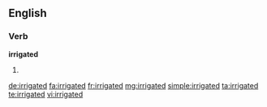 ==English==

===Verb===
'''irrigated'''

# {{en-past of|irrigate}}

[[de:irrigated]]
[[fa:irrigated]]
[[fr:irrigated]]
[[mg:irrigated]]
[[simple:irrigated]]
[[ta:irrigated]]
[[te:irrigated]]
[[vi:irrigated]]